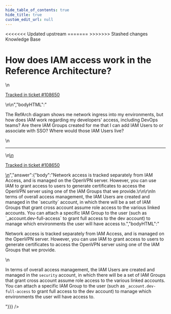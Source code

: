 ```yaml
---
hide_table_of_contents: true
hide_title: true
custom_edit_url: null
---
```



<head>
<<<<<<< Updated upstream
  <link rel="canonical" href="https://github.com/tnn-gruntwork-io/knowledge-base/discussions/427" />
=======
  <link rel="canonical" href="https://github.com/tnn-gruntwork-io/knowledge-base/discussions/427" />
>>>>>>> Stashed changes
</head>

<CenterLayout>
<span className="searchCategory">Knowledge Base</span>
<h1>How does IAM access work in the Reference Architecture?</h1>
<GitHub discussion={{"id":"D_kwDOF8slf84APnaD","number":427,"author":{"login":"iangrunt"},"title":"How does IAM access work in the Reference Architecture?","body":"\nThe RefArch diagram shows me network ingress into my environments, but how does IAM work regarding my developers' access, including DevOps teams? Are there IAM Groups created for me that I can add IAM Users to or associate with SSO? Where would those IAM Users live?\n\n---\n\n<ins datetime=\"2022-05-23T18:37:26Z\">\n  <p><a href=\"https://support.gruntwork.io/hc/requests/108650\">Tracked in ticket #108650</a></p>\n</ins>\n","bodyHTML":"<p dir=\"auto\">The RefArch diagram shows me network ingress into my environments, but how does IAM work regarding my developers' access, including DevOps teams? Are there IAM Groups created for me that I can add IAM Users to or associate with SSO? Where would those IAM Users live?</p>\n<hr>\n<ins datetime=\"2022-05-23T18:37:26Z\">\n  <p dir=\"auto\"><a href=\"https://support.gruntwork.io/hc/requests/108650\" rel=\"nofollow\">Tracked in ticket #108650</a></p>\n</ins>","answer":{"body":"Network access is tracked separately from IAM Access, and is managed on the OpenVPN server. However, you can use IAM to grant access to users to generate certificates to access the OpenVPN server using one of the IAM Groups that we provide.\r\n\r\nIn terms of overall access management, the IAM Users are created and managed in the `security` account, in which there will be a set of IAM Groups that grant cross account assume role access to the various linked accounts. You can attach a specific IAM Group to the user (such as `_account.dev-full-access` to grant full access to the dev account) to manage which environments the user will have access to.","bodyHTML":"<p dir=\"auto\">Network access is tracked separately from IAM Access, and is managed on the OpenVPN server. However, you can use IAM to grant access to users to generate certificates to access the OpenVPN server using one of the IAM Groups that we provide.</p>\n<p dir=\"auto\">In terms of overall access management, the IAM Users are created and managed in the <code class=\"notranslate\">security</code> account, in which there will be a set of IAM Groups that grant cross account assume role access to the various linked accounts. You can attach a specific IAM Group to the user (such as <code class=\"notranslate\">_account.dev-full-access</code> to grant full access to the dev account) to manage which environments the user will have access to.</p>"}}} />

</CenterLayout>
  

<!-- ##DOCS-SOURCER-START
{
  "sourcePlugin": "github-discussions",
  "hash": "f47b2d8683cd40c705e0f3a538ec0367"
}
##DOCS-SOURCER-END -->
